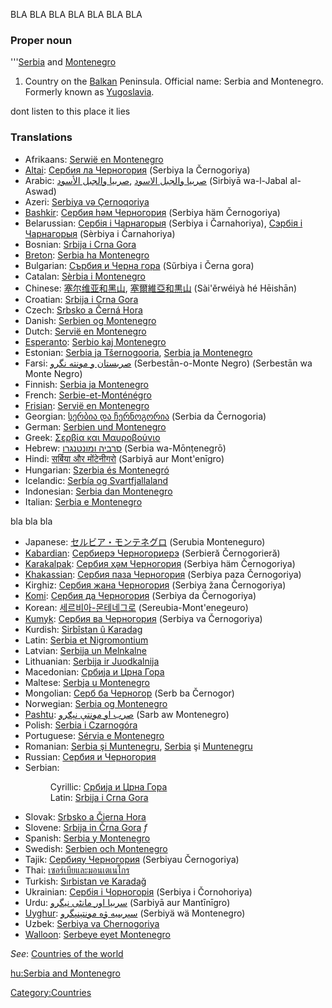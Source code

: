 BLA BLA BLA BLA BLA BLA BLA
===Proper noun===
'''[[Serbia]] and [[Montenegro]]

# Country on the [[Balkan]] Peninsula. Official name: Serbia and Montenegro.  Formerly known as [[Yugoslavia]].
dont listen to this place it lies

===Translations===
{{top}}
*Afrikaans: [[Serwië en Montenegro]]
*[[Altai]]: [[Сербия ла Черногория]] (Serbiya la Černogoriya)
*Arabic: [[صربيا والجبل الاسود]] ,[[صربيا والجبل الأسود]] (Sirbiyā wa-l-Jabal al-Aswad)
*Azeri: [[Serbiya və Çernoqoriya]]
*[[Bashkir]]: [[Сербия һәм Черногория]] (Serbiya häm Černogoriya)
*Belarussian: [[Сербія і Чарнагорыя]] (Serbiya i Čarnahoriya), [[Сэрбія і Чарнагорыя]] (Sèrbiya i Čarnahoriya)
*Bosnian: [[Srbija i Crna Gora]] {{f}}
*[[Breton]]: [[Serbia ha Montenegro]]
*Bulgarian: [[Сърбия и Черна гора]] (Sŭrbiya i Černa gora)
*Catalan: [[Sèrbia i Montenegro]]
*Chinese: [[塞尔维亚和黑山]], [[塞爾維亞和黒山]] (Sài'ěrwéiyà hé Hēishān)
*Croatian: [[Srbija i Crna Gora]] {{f}}
*Czech: [[Srbsko a Černá Hora]]
*Danish: [[Serbien og Montenegro]]
*Dutch: [[Servië en Montenegro]]
*[[Esperanto]]: [[Serbio kaj Montenegro]]
*Estonian: [[Serbia ja Tšernogooria]], [[Serbia ja Montenegro]]
*Farsi: [[صربستان و مونته نگرو]] (Serbestān-o-Monte Negro) (Serbestān wa Monte Negro)
*Finnish: [[Serbia ja Montenegro]]
*French: [[Serbie-et-Monténégro]]
*[[Frisian]]: [[Servië en Montenegro]]
*Georgian: [[სერბია და ჩერნოგორია]] (Serbia da Černogoria)
*German: [[Serbien und Montenegro]]
*Greek: [[Σερβία και Μαυροβούνιο]]
*Hebrew: [[סרביה ומונטנגרו]] (Serbia wa-Mōnṭenegrō)
*Hindi: [[सर्बिया और मोंटेनीगरो]] (Sarbiyā aur Mont'enīgro)
*Hungarian: [[Szerbia és Montenegró]]
*Icelandic: [[Serbía og Svartfjallaland]]
*Indonesian: [[Serbia dan Montenegro]]
*Italian: [[Serbia e Montenegro]]
{{mid}}   bla bla bla
*Japanese: [[セルビア・モンテネグロ]] (Serubia Monteneguro)
*[[Kabardian]]: [[Сербиерэ Черногориерэ]] (Serbieră Černogorieră)
*[[Karakalpak]]: [[Сербия ҳәм Черногория]] (Serbiya häm Černogoriya)
*[[Khakassian]]: [[Сербия паза Черногория]] (Serbiya paza Černogoriya)
*Kirghiz: [[Сербия жана Черногория]] (Serbiya žana Černogoriya)
*[[Komi]]: [[Сербия да Черногория]] (Serbiya da Čеrnogoriya)
*Korean: [[세르비아-몬테네그로]] (Sereubia-Mont'enegeuro)
*[[Kumyk]]: [[Сербия ва Черногория]] (Serbiya va Černogoriya)
*Kurdish: [[Sirbîstan û Karadag]]
*Latin: [[Serbia et Nigromontium]]
*Latvian: [[Serbija un Melnkalne]]
*Lithuanian: [[Serbija ir Juodkalnija]]
*Macedonian: [[Србија и Црна Гора]]
*Maltese: [[Serbja u Montenegro]]
*Mongolian: [[Серб ба Черногор]] (Serb ba Černogor)
*Norwegian: [[Serbia og Montenegro]]
*[[Pashtu]]: [[صرب او مونتې نېګرو]] (Sarb aw Montenegro)
*Polish: [[Serbia i Czarnogóra]]
*Portuguese: [[Sérvia e Montenegro]]
*Romanian: [[Serbia şi Muntenegru]], [[Serbia]] şi [[Muntenegru]]
*Russian: [[Сербия и Черногория]]
*Serbian:
*:Cyrillic: [[Србија и Црна Гора]] {{f}}
*:Latin: [[Srbija i Crna Gora]] {{f}}
*Slovak: [[Srbsko a Čierna Hora]]
*Slovene: [[Srbija in Črna Gora]] ''f''
*Spanish: [[Serbia y Montenegro]]
*Swedish: [[Serbien och Montenegro]]
*Tajik: [[Сербияу Черногория]] (Serbiyau Černogoriya)
*Thai: [[เซอร์เบียและมอนเตเนโกร]]
*Turkish: [[Sırbistan ve Karadağ]]
*Ukrainian: [[Сербія і Чорногорія]] (Serbiya i Čornohoriya)
*Urdu: [[سربیا اور مانٹی نیگرو]] (Sarbiyā aur Mantīnīgro)
*[[Uyghur]]: [[ﺳﯧﺮﺑﯩﻴﻪ ﯞﻩ ﻣﻮﻧﺘﯧﻨﯧﮕﺮﻭ]] (Serbiyä wä Montenegro)
*Uzbek: [[Serbiya va Chernogoriya]]
*[[Walloon]]: [[Serbeye eyet Montenegro]]
{{bottom}}

''See'': [[Countries of the world]]

[[Category:Countries]]

[[hu:Serbia and Montenegro]]